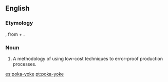 ==English==

===Etymology===
{{bor|en|ja|ポカヨケ|tr=poka yoke}}, from {{m|ja|ポカ||a blunder|tr=poka}} + {{m|ja|よける||to dodge, avoid|tr=yokeru}}.

===Noun===
{{en-noun|-}}

# A methodology of using low-cost techniques to error-proof production processes.

[[es:poka-yoke]]
[[pt:poka-yoke]]